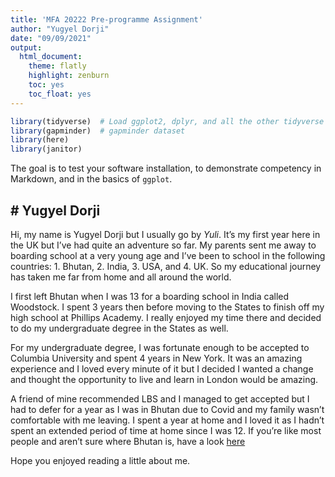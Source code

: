 ```yaml
---
title: 'MFA 20222 Pre-programme Assignment'
author: "Yugyel Dorji"
date: "09/09/2021"
output:
  html_document:
    theme: flatly
    highlight: zenburn
    toc: yes
    toc_float: yes
---
```


```r
library(tidyverse)  # Load ggplot2, dplyr, and all the other tidyverse packages
library(gapminder)  # gapminder dataset
library(here)
library(janitor)
```

The goal is to test your software installation, to demonstrate competency in Markdown, and in the basics of `ggplot`.

# Yugyel Dorji 
---------------

Hi, my name is Yugyel Dorji but I usually go by *Yuli*. It's my first year here in the UK but I've had quite an adventure so far. My parents sent me away to boarding school at a very young age and I've been to school in the following countries:
1. Bhutan,
2. India,
3. USA, and
4. UK. 
So my educational journey has taken me far from home and all around the world. 

I first left Bhutan when I was 13 for a boarding school in India called Woodstock. I spent 3 years then before moving to the States to finish off my high school at Phillips Academy. I really enjoyed my time there and decided to do my undergraduate degree in the States as well. 

For my undergraduate degree, I was fortunate enough to be accepted to Columbia University and spent 4 years in New York. It was an amazing experience and I loved every minute of it but I decided I wanted a change and thought the opportunity to live and learn in London would be amazing. 

A friend of mine recommended LBS and I managed to get accepted but I had to defer for a year as I was in Bhutan due to Covid and my family wasn't comfortable with me leaving. I spent a year at home and I loved it as I hadn't spent an extended period of time at home since I was 12. If you're like most people and aren't sure where Bhutan is, have a look [here](https://www.forbes.com/sites/tmullen/2018/02/27/why-bhutan-is-still-out-of-this-world/?sh=b37583644be8)

Hope you enjoyed reading a little about me. 

